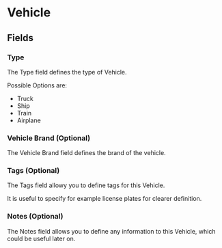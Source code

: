 # Vehicle

## Fields

### Type

The Type field defines the type of Vehicle.

Possible Options are:

- Truck
- Ship
- Train
- Airplane

### Vehicle Brand (Optional)

The Vehicle Brand field defines the brand of the vehicle.

### Tags (Optional)

The Tags field allowy you to define tags for this Vehicle.

It is useful to specify for example license plates for clearer definition.

### Notes (Optional)

The Notes field allows you to define any information to this Vehicle, which could be useful later on.
